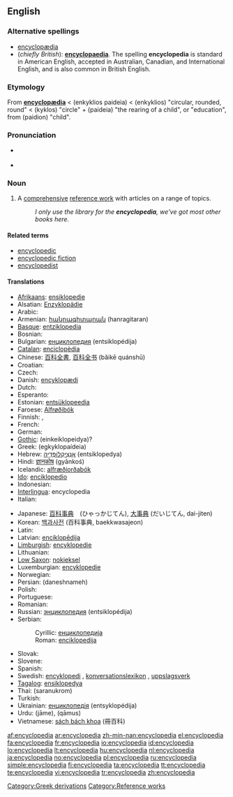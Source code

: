 {{also|encyclopaedia}}
{{wikipedia}}
==English==

===Alternative spellings===
* [[encyclopædia]]
* (''chiefly British''): '''[[encyclopaedia]]'''. The spelling '''encyclopedia''' is standard in American English, accepted in Australian, Canadian, and International English, and is also common in British English.

===Etymology===
From {{L.}} '''[[encyclopædia]]''' < {{AGr.}} '''{{polytonic|[[ἐγκύκλιος παιδεία]]}}''' (enkyklios paideia) < '''{{polytonic|[[ἐγκύκλιος]]}}''' (enkyklios) "circular, rounded, round" < '''{{polytonic|[[κύκλος]]}}''' (kyklos) "circle" + '''{{polytonic|[[παιδεία]]}}''' (paideia) "the rearing of a child", or "education", from '''{{polytonic|[[παιδίον]]}}''' (paidion) "child".

===Pronunciation===
* {{ipacregion|Canada}} {{ipac|ənˌsaɪkləˈpidiə|en-ca-synth-encyclopedia.ogg|CA synth}}
* {{audio|en-us-encyclopedia.ogg|Audio (US)}}

===Noun===
{{en-noun}}

# A [[comprehensive]] [[reference work]] with articles on a range of topics.
#: ''I only use the library for the '''encyclopedia''', we've got most other books here.''

====Related terms====
* [[encyclopedic]]
* [[encyclopedic fiction]]
* [[encyclopedist]]

====Translations====
{{trans-top|comprehensive reference with articles on a range of topic}}
* [[Afrikaans]]: [[ensiklopedie]]
* Alsatian: [[Enzyklopädie]]
* Arabic: {{Arab|[[موسوعة]]}} {{unicode|(mausú:ʕa)}} {{f}}
* Armenian: [[հանրագիտարան]] (hanragitaran)
* [[Basque]]: [[entziklopedia]]
* Bosnian: {{t-|bs|enciklopedija|f}}
* Bulgarian: [[енциклопедия]] (entsiklopédija) {{f}}
* [[Catalan]]: [[enciclopèdia]]
* Chinese: [[百科全書]], [[百科全书]] (bǎikē quánshū)
* Croatian: {{t-|hr|enciklopedija|f}}
* Czech: {{t+|cs|encyklopedie|f}}
* Danish: [[encyklopædi]]
* Dutch: {{t+|nl|encyclopedie|m}}
* Esperanto: {{t+|eo|enciklopedio|xs=Esperanto}}
* Estonian: [[entsüklopeedia]]
* Faroese: [[Alfrøðibók]]
* Finnish: {{t+|fi|tietosanakirja}}, {{t+|fi|ensyklopedia}}
* French: {{t+|fr|encyclopédie|f}}
* German: {{t+|de|Enzyklopädie|f}}
* [[Gothic]]: (einkeiklopeidya)?
* Greek: {{t+|el|εγκυκλοπαίδεια|f|sc=Grek}} (egkyklopaídeia)
* Hebrew: [[אנציקלופדיה|אֶנְצִיקְלוֹפֶּדְיָה]] (entsiklopedya) {{f}}
* Hindi: [[ज्ञानकोष]] (gyānkoś)
* Icelandic: [[alfræðiorðabók]] {{f}}
* [[Ido]]: [[enciklopedio]]
* Indonesian: {{t-|id|ensiklopedia|xs=Indonesian}}
* [[Interlingua]]: encyclopedia
* Italian: {{t+|it|enciclopedia|f}}
{{trans-mid}}
* Japanese: [[百科事典]]　(ひゃっかじてん), [[大事典]] (だいじてん, dai-jiten)
* Korean: [[백과사전]] (百科事典, baekkwasajeon)
* Latin: {{t-|la|encyclopaedia}}
* Latvian: [[enciklopēdija]] {{f}}
* [[Limburgish]]: [[encyklopedie]]
* Lithuanian: {{t+|lt|enciklopedija|f|xs=Lithuanian}}
* [[Low Saxon]]: [[nokieksel]]
* Luxemburgian: [[encyklopedie]]
* Norwegian: {{t+|no|encyklopedi}}
* Persian: {{fa-Arab|[[دانشنامه]]}} (daneshnameh)
* Polish: {{t+|pl|encyklopedia|f}}
* Portuguese: {{t+|pt|enciclopédia|f}}
* Romanian: {{t+|ro|enciclopedie|f}}
* Russian: [[энциклопедия]] (entsiklopédija) {{f}}
* Serbian:
*: Cyrillic: [[енциклопедија#Serbian|енциклопедија]] {{f}}
*: Roman: [[enciklopedija#Serbian|enciklopedija]] {{f}}
* Slovak: {{t-|sk|encyklopédia}}
* Slovene: {{t+|sl|enciklopedija}}
* Spanish: {{t+|es|enciclopedia|f}}
* Swedish: [[encyklopedi]] {{c}}, [[konversationslexikon]] {{n}}, [[uppslagsverk]] {{n}}
* [[Tagalog]]: [[ensiklopedya]]
* Thai: {{Thai|[[สารานุกรม]]}} (saranukrom)
* Turkish: {{t+|tr|ansiklopedi}}
* Ukrainian: [[енциклопедія]] (entsyklopédija) {{f}}
* Urdu: {{ur-Arab|[[جامع]]}} (jāme), {{ur-Arab|[[قاموس]]}} (qāmus)
* Vietnamese: [[sách bách khoa]] (冊百科)
{{trans-bottom}}

[[Category:Greek derivations]]
[[Category:Reference works]]

[[af:encyclopedia]]
[[ar:encyclopedia]]
[[zh-min-nan:encyclopedia]]
[[el:encyclopedia]]
[[fa:encyclopedia]]
[[fr:encyclopedia]]
[[io:encyclopedia]]
[[id:encyclopedia]]
[[lo:encyclopedia]]
[[lt:encyclopedia]]
[[hu:encyclopedia]]
[[nl:encyclopedia]]
[[ja:encyclopedia]]
[[no:encyclopedia]]
[[pl:encyclopedia]]
[[ru:encyclopedia]]
[[simple:encyclopedia]]
[[fi:encyclopedia]]
[[ta:encyclopedia]]
[[tt:encyclopedia]]
[[te:encyclopedia]]
[[vi:encyclopedia]]
[[tr:encyclopedia]]
[[zh:encyclopedia]]